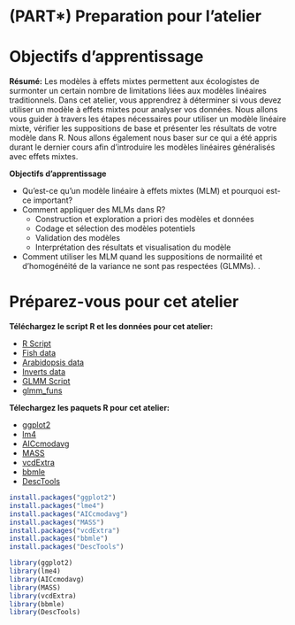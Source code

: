 # (PART\*) Preparation pour l'atelier {-}

# Objectifs d'apprentissage

**Résumé:** Les modèles à effets mixtes permettent aux écologistes de
surmonter un certain nombre de limitations liées aux modèles linéaires
traditionnels. Dans cet atelier, vous apprendrez à déterminer si vous
devez utiliser un modèle à effets mixtes pour analyser vos données. Nous
allons vous guider à travers les étapes nécessaires pour utiliser un
modèle linéaire mixte, vérifier les suppositions de base et présenter
les résultats de votre modèle dans R. Nous allons également nous baser
sur ce qui a été appris durant le dernier cours afin d'introduire les
modèles linéaires généralisés avec effets mixtes.

**Objectifs d'apprentissage**

-    Qu'est-ce qu'un modèle linéaire à effets mixtes (MLM) et pourquoi est-ce important?
-    Comment appliquer des MLMs dans R?
      - Construction et exploration a priori des modèles et données
      - Codage et sélection des modèles potentiels 
      - Validation des modèles
      - Interprétation des résultats et visualisation du modèle
-   Comment utiliser les MLM quand les suppositions de normailité et d'homogénéité de la variance ne sont pas respectées (GLMMs).
.

# Préparez-vous pour cet atelier

**Téléchargez le script R et les données pour cet atelier:**

-    [R Script](http://qcbs.ca/wiki/_media/lmm_e.r)
-    [Fish data](http://qcbs.ca/wiki/_media/qcbs_w6_data.csv)
-    [Arabidopsis data](http://qcbs.ca/wiki/_media/banta_totalfruits.csv)
-    [Inverts data](http://qcbs.ca/wiki/_media/inverts.csv)
-    [GLMM Script](http://qcbs.ca/wiki/_media/glmm_e.r) 
-    [glmm_funs](http://qcbs.ca/wiki/_media/glmm_funs.r) 

**Télechargez les paquets R pour cet atelier:**

-    [ggplot2](http://cran.r-project.org/web/packages/ggplot2/index.html)
-    [lm4](http://cran.r-project.org/web/packages/lme4/index.html)
-    [AICcmodavg](http://cran.r-project.org/web/packages/AICcmodavg/index.html)
-    [MASS](http://cran.r-project.org/web/packages/MASS/index.html)
-    [vcdExtra](http://cran.r-project.org/web/packages/vcdExtra/index.html)
-    [bbmle](http://cran.r-project.org/web/packages/bbmle/index.html)
-    [DescTools](http://cran.r-project.org/web/packages/DescTools/index.html)


```r
install.packages("ggplot2")
install.packages("lme4")
install.packages("AICcmodavg")
install.packages("MASS")
install.packages("vcdExtra")
install.packages("bbmle")
install.packages("DescTools")

library(ggplot2)
library(lme4)
library(AICcmodavg)
library(MASS)
library(vcdExtra)
library(bbmle)
library(DescTools)
```
